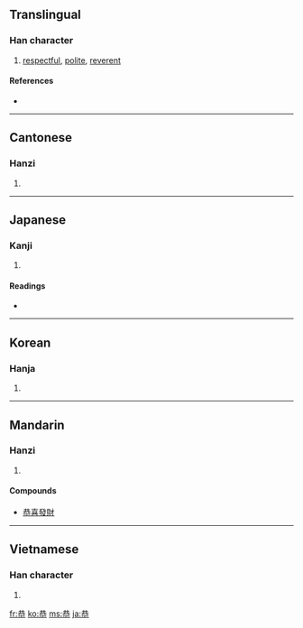 ==Translingual==

===Han character===
{{Han char|rn=61|rad=心|as=06|sn=10|four=4433<sub>8</sub>|canj=廿金心 (TCP)}}

# [[respectful]], [[polite]], [[reverent]]

====References====
* {{Han ref|kx=0385.150|dkj=10596|dj=0717.050|hdz=42299.090|uh=606D|ud=24685|bh=AEA5|bd=44709}}

----

==Cantonese==

===Hanzi===
{{yue-hanzi|jyut=gung1|y=gung1}}

# {{defn|Cantonese}}

----

==Japanese==

===Kanji===
{{ja-kanji|grade=c|rs=心06}}

# {{defn|Japanese}}

====Readings====
* {{ja-readings|on=[[きょう]] (kyō)|kun=[[うやうやしい]] (uyauyashii)}}

----

==Korean==

===Hanja===
{{ko-hanja|hangeul=공|eumhun=|rv=gong|mr=kong|y=kong}}

# {{defn|Korean}}

----

==Mandarin==

===Hanzi===
{{cmn-hanzi|pin=[[gōng]] ([[gong1]])|wg=kung<sup>1</sup>}}

# {{defn|Mandarin}}

====Compounds====
* [[恭喜發財]]

----

==Vietnamese==

===Han character===
{{vi-hantu|[[cung]]}}

# {{defn|Vietnamese}}

[[fr:恭]]
[[ko:恭]]
[[ms:恭]]
[[ja:恭]]